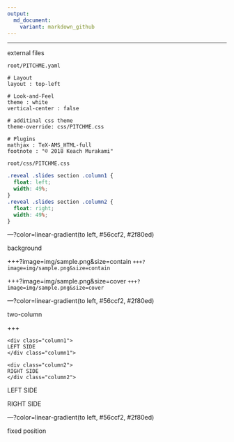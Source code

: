 ```yaml
---
output:
  md_document:
    variant: markdown_github
---
```


---

external files

`root/PITCHME.yaml`
```
# Layout
layout : top-left

# Look-and-Feel
theme : white
vertical-center : false

# additinal css theme
theme-override: css/PITCHME.css

# Plugins
mathjax : TeX-AMS_HTML-full
footnote : "© 2018 Keach Murakami"
```

`root/css/PITCHME.css`
```css
.reveal .slides section .column1 {
  float: left;
  width: 49%;
}
.reveal .slides section .column2 {
  float: right;
  width: 49%;
}
```

---?color=linear-gradient(to left, #56ccf2, #2f80ed)
<!-- .slide: class="center" -->

background

+++?image=img/sample.png&size=contain
`+++?image=img/sample.png&size=contain`

+++?image=img/sample.png&size=cover
`+++?image=img/sample.png&size=cover`





---?color=linear-gradient(to left, #56ccf2, #2f80ed)
<!-- .slide: class="center" -->

two-column

+++

```
<div class="column1">
LEFT SIDE
</div class="column1">

<div class="column2">
RIGHT SIDE
</div class="column2">
```
<div class="column1">
LEFT SIDE
</div class="column1">

<div class="column2">
RIGHT SIDE
</div class="column2">


---?color=linear-gradient(to left, #56ccf2, #2f80ed)
<!-- .slide: class="center" -->

fixed position